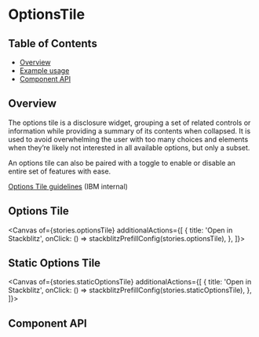 
# OptionsTile

## Table of Contents

- [Overview](#overview)
- [Example usage](#example-usage)
- [Component API](#component-api)

## Overview

The options tile is a disclosure widget, grouping a set of related controls or
information while providing a summary of its contents when collapsed. It is used
to avoid overwhelming the user with too many choices and elements when they’re
likely not interested in all available options, but only a subset.

An options tile can also be paired with a toggle to enable or disable an entire
set of features with ease.

[Options Tile guidelines](https://pages.github.ibm.com/carbon/ibm-products/components/options-tile/usage)
(IBM internal)

## Options Tile

<Canvas
  of={stories.optionsTile}
  additionalActions={[
      {
        title: 'Open in Stackblitz',
        onClick: () => stackblitzPrefillConfig(stories.optionsTile),
      },
    ]}>
</Canvas>

## Static Options Tile

<Canvas
  of={stories.staticOptionsTile}
  additionalActions={[
      {
        title: 'Open in Stackblitz',
        onClick: () => stackblitzPrefillConfig(stories.staticOptionsTile),
      },
    ]}>
</Canvas>

## Component API

<Controls />
